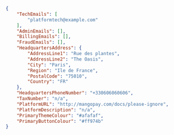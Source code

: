 ```json REST  

{
    "TechEmails": [
        "platformtech@example.com"
    ],
    "AdminEmails": [],
    "BillingEmails": [],
    "FraudEmails": [],
    "HeadquartersAddress": {
        "AddressLine1": "Rue des plantes",
        "AddressLine2": "The Oasis",
        "City": "Paris",
        "Region": "Ile de France",
        "PostalCode": "75010",
        "Country": "FR"
    },
    "HeadquartersPhoneNumber": "+330606060606",
    "TaxNumber": "n/a",
    "PlatformURL": "http://mangopay.com/docs/please-ignore",
    "PlatformDescription": "n/a",
    "PrimaryThemeColour": "#afafaf",
    "PrimaryButtonColour": "#ff974b"
}  
```